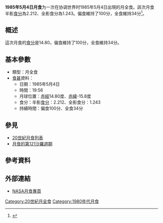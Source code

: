 {{vfd|沒有足夠的可靠資料來源能夠讓這個條目符合[[Wikipedia:關注度|Wikipedia:關注度]]中的標準|date=2022/06/02}}
{{Notability|time=2022-05-03T09:58:15+00:00}}
{{Infobox lunar eclipse
| date        = 1985年5月4日
| time        = 19:56
| nature     = 月全食
| saros       = 121
| gamma           = 0.352
| magnitude      = 半影食分：2.212<br/>全影食分：1.243
| par_duration   = 100分
| tot_duration    = 34分
| chart               = Lunar eclipse chart close-1985May04.png
}}
'''1985年5月4日月食'''为一次在协调世界时1985年5月4日出現的月全食。該次月食半影[[食分|食分]]為2.212、全影食分為1.243。偏食維持了100分，全食維持34分<ref name="nasa_catalog_list">{{cite web|url=http://eclipse.gsfc.nasa.gov/LEcat/LE1901-2000.html|title=Lunar Eclipses: 1901 to 2000|language=en|publisher=[[NASA|NASA]]|archiveurl=https://web.archive.org/web/20080331031357/http://eclipse.gsfc.nasa.gov/LEcat/LE1901-2000.html|archivedate=2008-03-31|deadurl=yes|accessdate=2016-09-10}}</ref>。

== 概述 ==
這次月食的[[食分|食分]]是14.80，偏食維持了100分，全食維持34分。

== 基本參數 ==
{{NoteUTC}}
* 類型：月全食
*[[食甚|食甚]]資料：
** 日期：1985年5月4日
** 時間：19:56
** 月球位置：[[赤經|赤經]]14.80度、[[赤緯|赤緯]]-15.8度
** 食分：半影[[食分|食分]]：2.212、全影食分：1.243
** 持續時間：偏食100分、全食34分

== 參見 ==
{{portal box|天文學}}
* [[20世紀月食列表|20世紀月食列表]]
* [[月食的第121沙羅週期|月食的第121沙羅週期]]

== 參考資料 ==
{{reflist}}

== 外部連結 ==
* [http://eclipse.gsfc.nasa.gov/lunar.html NASA月食專頁]{{Wayback|url=http://eclipse.gsfc.nasa.gov/lunar.html |date=20181231235927 }}{{en icon}}
{{Lunar-eclipse-stub}}
{{月食}}

[[Category:20世紀月全食|Category:20世紀月全食]]
[[Category:1980年代月食|Category:1980年代月食]]